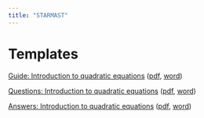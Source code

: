 ```yaml
---
title: "STARMAST"
---
```


# Templates

[Guide: Introduction to quadratic equations](introtoquadratics.qmd) ([pdf](introtoquadratics.pdf), [word](introtoquadratics.docx))

[Questions: Introduction to quadratic equations](qs-introtoquadratics.qmd) ([pdf](qs-introtoquadratics.pdf), [word](qs-introtoquadratics.docx))

[Answers: Introduction to quadratic equations](as-introtoquadratics.qmd) ([pdf](as-introtoquadratics.pdf), [word](qs-introtoquadratics.docx))
